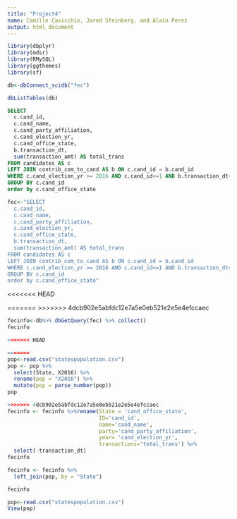```yaml
---
title: "Project4"
name: Camille Cavicchio, Jared Steinberg, and Alain Perez
output: html_document
---
```


```r
library(dbplyr)
library(mdsr)
library(RMySQL)
library(ggthemes)
library(sf)
```

```r
db<-dbConnect_scidb("fec")
```

```r
dbListTables(db)
```


```sql
SELECT
  c.cand_id,
  c.cand_name,
  c.cand_party_affiliation,
  c.cand_election_yr,
  c.cand_office_state,
  b.transaction_dt, 
  sum(transaction_amt) AS total_trans
FROM candidates AS c 
LEFT JOIN contrib_com_to_cand AS b ON c.cand_id = b.cand_id 
WHERE c.cand_election_yr >= 2016 AND c.cand_id<=1 AND b.transaction_dt<=1
GROUP BY c.cand_id
order by c.cand_office_state
```

```r
fec<-"SELECT
  c.cand_id,
  c.cand_name,
  c.cand_party_affiliation,
  c.cand_election_yr,
  c.cand_office_state,
  b.transaction_dt, 
  sum(transaction_amt) AS total_trans
FROM candidates AS c 
LEFT JOIN contrib_com_to_cand AS b ON c.cand_id = b.cand_id 
WHERE c.cand_election_yr >= 2016 AND c.cand_id<=1 AND b.transaction_dt<=1
GROUP BY c.cand_id
order by c.cand_office_state"
```

<<<<<<< HEAD

=======
>>>>>>> 4dcb902e5abfdc12e7a5e0eb521e2e5e4efccaec
```r
fecinfo<-db%>% dbGetQuery(fec) %>% collect()
fecinfo
```

```r
<<<<<<< HEAD

=======
pop<-read.csv("statespopulation.csv")
pop <- pop %>%
  select(State, X2016) %>%
  rename(pop = "X2016") %>%
  mutate(pop = parse_number(pop))
pop

```

```r
>>>>>>> 4dcb902e5abfdc12e7a5e0eb521e2e5e4efccaec
fecinfo <- fecinfo %>%rename(State = 'cand_office_state',
                             ID='cand_id',
                             name='cand_name',
                             party='cand_party_affiliation',
                             year= 'cand_election_yr',
                             transactions='total_trans') %>%
  select(-transaction_dt)
fecinfo
```


```r
fecinfo <- fecinfo %>%
  left_join(pop, by = "State")

fecinfo

pop<-read.csv("statespopulation.csv")
View(pop)


```



